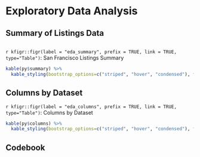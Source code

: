 # Exploratory Data Analysis
## Summary of Listings Data
```python
```

`r kfigr::figr(label = "eda_summary", prefix = TRUE, link = TRUE, type="Table")`: San Francisco Listings Summary
```r
kable(py$summary) %>%
  kable_styling(bootstrap_options=c("striped", "hover", "condensed"), full_width=T)
```
## Columns by Dataset
`r kfigr::figr(label = "eda_columns", prefix = TRUE, link = TRUE, type="Table")`: Columns by Dataset
```r
kable(py$columns) %>%
  kable_styling(bootstrap_options=c("striped", "hover", "condensed"), full_width=T)
```


## Codebook
